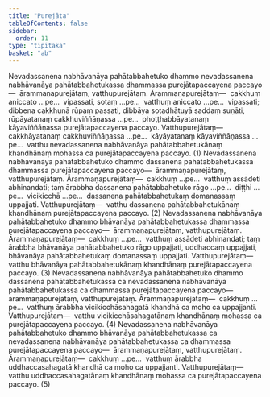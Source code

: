 ```yaml
---
title: "Purejāta"
tableOfContents: false
sidebar:
  order: 11
type: "tipitaka"
basket: "ab"
---
```



<DynamicBreadcrumb />

<Division number="93">

<Paragraph number="1336">
Nevadassanena nabhāvanāya pahātabbahetuko dhammo nevadassanena nabhāvanāya pahātabbahetukassa dhammassa purejātapaccayena paccayo—  ārammaṇapurejātaṃ, vatthupurejātaṃ. <Emphasis>Ārammaṇapurejātaṃ</Emphasis>—  cakkhuṃ aniccato …pe…  vipassati, sotaṃ …pe…  vatthuṃ aniccato …pe…  vipassati; dibbena cakkhunā rūpaṃ passati, dibbāya sotadhātuyā saddaṃ suṇāti, rūpāyatanaṃ cakkhuviññāṇassa …pe…  phoṭṭhabbāyatanaṃ kāyaviññāṇassa purejātapaccayena paccayo. <Emphasis>Vatthupurejātaṃ</Emphasis>—  cakkhāyatanaṃ cakkhuviññāṇassa …pe…  kāyāyatanaṃ kāyaviññāṇassa …pe…  vatthu nevadassanena nabhāvanāya pahātabbahetukānaṃ khandhānaṃ mohassa ca purejātapaccayena paccayo. (1)
</Paragraph>

<Paragraph number="1337">
Nevadassanena nabhāvanāya pahātabbahetuko dhammo dassanena pahātabbahetukassa dhammassa purejātapaccayena paccayo—  ārammaṇapurejātaṃ, vatthupurejātaṃ. <Emphasis>Ārammaṇapurejātaṃ</Emphasis>—  cakkhuṃ …pe…  vatthuṃ assādeti abhinandati; taṃ ārabbha dassanena pahātabbahetuko rāgo …pe…  diṭṭhi …pe…  vicikicchā …pe…  dassanena pahātabbahetukaṃ domanassaṃ uppajjati. <Emphasis>Vatthupurejātaṃ</Emphasis>—  vatthu dassanena pahātabbahetukānaṃ khandhānaṃ purejātapaccayena paccayo. (2)
</Paragraph>

<Paragraph number="1338">
Nevadassanena nabhāvanāya pahātabbahetuko dhammo bhāvanāya pahātabbahetukassa dhammassa purejātapaccayena paccayo—  ārammaṇapurejātaṃ, vatthupurejātaṃ. <Emphasis>Ārammaṇapurejātaṃ</Emphasis>—  cakkhuṃ …pe…  vatthuṃ assādeti abhinandati; taṃ ārabbha bhāvanāya pahātabbahetuko rāgo uppajjati, uddhaccaṃ uppajjati, bhāvanāya pahātabbahetukaṃ domanassaṃ uppajjati. <Emphasis>Vatthupurejātaṃ</Emphasis>—  vatthu bhāvanāya pahātabbahetukānaṃ khandhānaṃ purejātapaccayena paccayo. (3)
</Paragraph>

<Paragraph number="1339">
Nevadassanena nabhāvanāya pahātabbahetuko dhammo dassanena pahātabbahetukassa ca nevadassanena nabhāvanāya pahātabbahetukassa ca dhammassa purejātapaccayena paccayo—  ārammaṇapurejātaṃ, vatthupurejātaṃ. <Emphasis>Ārammaṇapurejātaṃ</Emphasis>—  cakkhuṃ …pe…  vatthuṃ ārabbha vicikicchāsahagatā khandhā ca moho ca uppajjanti. <Emphasis>Vatthupurejātaṃ</Emphasis>—  vatthu vicikicchāsahagatānaṃ khandhānaṃ mohassa ca purejātapaccayena paccayo. (4)
</Paragraph>

<Paragraph number="1340">
Nevadassanena nabhāvanāya pahātabbahetuko dhammo bhāvanāya pahātabbahetukassa ca nevadassanena nabhāvanāya pahātabbahetukassa ca dhammassa purejātapaccayena paccayo—  ārammaṇapurejātaṃ, vatthupurejātaṃ. <Emphasis>Ārammaṇapurejātaṃ</Emphasis>—  cakkhuṃ …pe…  vatthuṃ ārabbha uddhaccasahagatā khandhā ca moho ca uppajjanti. <Emphasis>Vatthupurejātaṃ</Emphasis>—  vatthu uddhaccasahagatānaṃ khandhānaṃ mohassa ca purejātapaccayena paccayo. (5)
</Paragraph>
</Division>